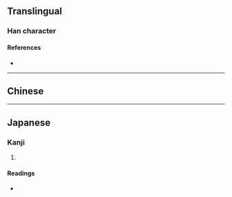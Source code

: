 {{character info}}
==Translingual==

===Han character===
{{Han char|rn=102|rad=田|as=13|sn=18|four=|canj=WMWM|ids=⿰田畺}}

====References====
* {{Han ref|kx=0766.300|dkj=21956|hdz=42553.060|uh=7585|ud=30085}}

----

==Chinese==
{{zh-see|疆|v}}

----

==Japanese==

===Kanji===
{{ja-kanji|grade=|rs=田13}}

# {{rfdef|ja|sort=田13}}

====Readings====
* {{ja-readings|on=[[きょう]] (kyō), [[こう]] (kō)|kun=[[さかい]] (sakai)|nanori=}}